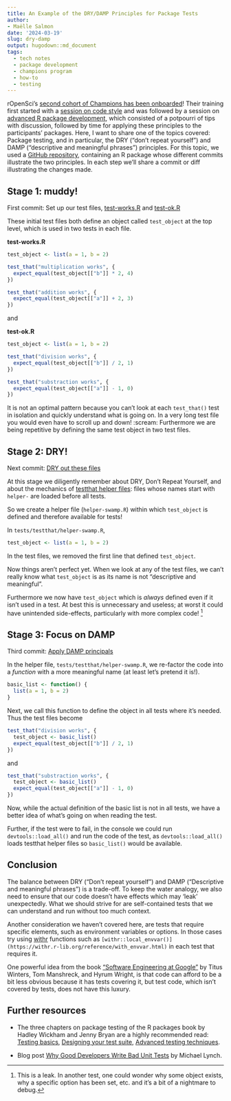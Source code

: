 ```yaml
---
title: An Example of the DRY/DAMP Principles for Package Tests 
author: 
- Maëlle Salmon
date: '2024-03-19'
slug: dry-damp
output: hugodown::md_document
tags:
  - tech notes
  - package development
  - champions program
  - how-to
  - testing
---
```


rOpenSci's [second cohort of Champions has been onboarded](/blog/2024/02/15/champions-program-champions-2024/)!
Their training first started with a [session on code style](/blog/2024/02/22/beautiful-code/) and was followed by a session on [advanced R package development](https://rpkgdev-rocket-2024.netlify.app/), which consisted of a potpourri of tips with discussion, followed by time for applying these principles to the participants' packages.
Here, I want to share one of the topics covered: Package testing, and in particular, the DRY ("don't repeat yourself") and DAMP ("descriptive and meaningful phrases") principles.
For this topic, we used a [GitHub repository](https://github.com/maelle/swamp), containing an R package whose different commits illustrate the two principles. In each step we'll share a commit or diff illustrating the changes made.

## Stage 1: muddy!

First commit: Set up our test files, [test-works.R](https://github.com/maelle/swamp/blob/c67cc053cafb2cc5f5125cbc745b2f392a84e3df/tests/testthat/test-works.R) and [test-ok.R](https://github.com/maelle/swamp/blob/c67cc053cafb2cc5f5125cbc745b2f392a84e3df/tests/testthat/test-ok.R)

These initial test files both define an object called `test_object` at the top level, which is used in two tests in each file.

**test-works.R**
```r
test_object <- list(a = 1, b = 2)

test_that("multiplication works", {
  expect_equal(test_object[["b"]] * 2, 4)
})

test_that("addition works", {
  expect_equal(test_object[["a"]] + 2, 3)
})
```

and

**test-ok.R**
```r
test_object <- list(a = 1, b = 2)

test_that("division works", {
  expect_equal(test_object[["b"]] / 2, 1)
})

test_that("substraction works", {
  expect_equal(test_object[["a"]] - 1, 0)
})
```

It is not an optimal pattern because you can't look at each `test_that()` test in isolation and quickly understand what is going on.
In a very long test file you would even have to scroll up and down! :scream:
Furthermore we are being repetitive by defining the same test object in two test files.

## Stage 2: DRY!

Next commit: [DRY out these files](https://github.com/maelle/swamp/commit/381f244f56f1837207f2150a7e76c70bd59c0422)

At this stage we diligently remember about DRY, Don't Repeat Yourself, and about the mechanics of [testthat helper files](https://blog.r-hub.io/2020/11/18/testthat-utility-belt/):
files whose names start with `helper-` are loaded before all tests.

So we create a helper file (`helper-swamp.R`) within which `test_object` is defined and therefore available for tests!

In `tests/testthat/helper-swamp.R`,

```r
test_object <- list(a = 1, b = 2)
```

In the test files, we removed the first line that defined `test_object`.

Now things aren't perfect yet. 
When we look at any of the test files, we can't really know what `test_object` is as its name is not "descriptive and meaningful".

Furthermore we now have `test_object` which is *always* defined even if it isn't used in a test. 
At best this is unnecessary and useless; at worst it could have unintended side-effects, particularly with more complex code! [^leak]

[^leak]: This is a leak. In another test, one could wonder why some object exists, why a specific option has been set, etc. and it's a bit of a nightmare to debug.


## Stage 3: Focus on DAMP

Third commit: [Apply DAMP principals](https://github.com/maelle/swamp/commit/9cc08937e1cabf112955004212e1d0bccf2ccda4)

In the helper file, `tests/testthat/helper-swamp.R`, we re-factor the code into a _function_ with a more meaningful name (at least let's pretend it is!).

```r
basic_list <- function() {
  list(a = 1, b = 2)
}
```
Next, we call this function to define the object in all tests where it's needed. 
Thus the test files become

```r
test_that("division works", {
  test_object <- basic_list()
  expect_equal(test_object[["b"]] / 2, 1)
})
```

and 


```r
test_that("substraction works", {
  test_object <- basic_list()
  expect_equal(test_object[["a"]] - 1, 0)
})
```

Now, while the actual definition of the basic list is not in all tests, we have a better idea of what's going on when reading the test.

Further, if the test were to fail, in the console we could run `devtools::load_all()` and run the code of the test, as `devtools::load_all()` loads testthat helper files so `basic_list()` would be available.


## Conclusion

The balance between DRY ("Don't repeat yourself") and DAMP ("Descriptive and meaningful phrases") is a trade-off.
To keep the water analogy, we also need to ensure that our code doesn't have effects which may 'leak' unexpectedly.
What we should strive for are self-contained tests that we can understand and run without too much context.

Another consideration we haven't covered here, are tests that require specific elements, such as environment variables or options. In those cases try using [withr](https://withr.r-lib.org/) functions such as `[withr::local_envvar()](https://withr.r-lib.org/reference/with_envvar.html)` in each test that requires it.

One powerful idea from the book ["Software Engineering at Google"](https://www.oreilly.com/library/view/software-engineering-at/9781492082781/) by Titus Winters, Tom Manshreck, and Hyrum Wright, is that code can afford to be a bit less obvious because it has tests covering it, but test code, which isn't covered by tests, does not have this luxury.


## Further resources

- The three chapters on package testing of the R packages book by Hadley Wickham and Jenny Bryan are a highly recommended read: [Testing basics](https://r-pkgs.org/testing-basics.html), [Designing your test suite](https://r-pkgs.org/testing-design.html), [Advanced testing techniques](https://r-pkgs.org/testing-advanced.html).

- Blog post [Why Good Developers Write Bad Unit Tests](https://mtlynch.io/good-developers-bad-tests/) by Michael Lynch.